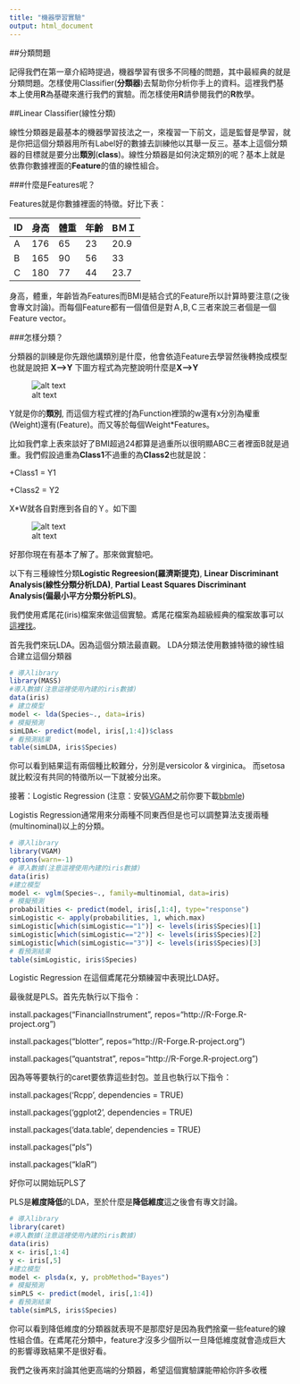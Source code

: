 ```yaml
---
title: "機器學習實驗"
output: html_document
---
```




##分類問題

記得我們在第一章介紹時提過，機器學習有很多不同種的問題，其中最經典的就是分類問題。怎樣使用Classifier(**分類器**)去幫助你分析你手上的資料。這裡我們基本上使用**R**為基礎來進行我們的實驗。而怎樣使用**R**請參閱我們的**R**教學。


##Linear Classifier(線性分類)

線性分類器是最基本的機器學習技法之一，來複習一下前文，這是監督是學習，就是你把這個分類器用所有Label好的數據去訓練他以其舉一反三。基本上這個分類器的目標就是要分出**類別**(**class**)。線性分類器是如何決定類別的呢？基本上就是依靠你數據裡面的**Feature**的值的線性組合。

###什麼是Features呢？

Features就是你數據裡面的特徵。好比下表：

ID| 身高 | 體重 | 年齡 | BＭＩ
------|------|------|------|-------
 A | 176  | 65   | 23   | 20.9  
 B | 165  | 90   | 56   | 33  
 C | 180  | 77   | 44   | 23.7 

身高，體重，年齡皆為Features而BMI是結合式的Feature所以計算時要注意(之後會專文討論)。而每個Feature都有一個值但是對Ａ,B,Ｃ三者來說三者個是一個Feature vector。

###怎樣分類？

分類器的訓練是你先跟他講類別是什麼，他會依造Feature去學習然後轉換成模型也就是說把 **X-->Y**
下圖方程式為完整說明什麼是**X-->Y**

![alt text](https://upload.wikimedia.org/math/6/6/f/66f09b83e90b4ecda7ac612a08ff67b8.png)

Y就是你的**類別**, 而這個方程式裡的ƒ為Function裡頭的w還有x分別為權重(Weight)還有(Feature)。而又等於每個Weight*Features。

比如我們拿上表來談好了BMI超過24都算是過重所以很明顯ABC三者裡面B就是過重。我們假設過重為**Class1**不過重的為**Class2**也就是說：

+Class1 = Y1

+Class2 = Y2

X*W就各自對應到各自的Ｙ。如下圖

![alt text](https://upload.wikimedia.org/wikipedia/commons/thumb/0/02/Injection.svg/300px-Injection.svg.png)

好那你現在有基本了解了。那來做實驗吧。

以下有三種線性分類**Logistic Regreesion(羅濟斯提克)**, **Linear Discriminant Analysis(線性分類分析LDA)**, **Partial Least Squares Discriminant Analysis(偏最小平方分類分析PLS)**。

我們使用鳶尾花(iris)檔案來做這個實驗。鳶尾花檔案為超級經典的檔案故事可以[這裡找](https://zh.wikipedia.org/wiki/%E5%AE%89%E5%BE%B7%E6%A3%AE%E9%B8%A2%E5%B0%BE%E8%8A%B1%E5%8D%89%E6%95%B0%E6%8D%AE%E9%9B%86)。

首先我們來玩LDA。因為這個分類法最直觀。
LDA分類法使用數據特徵的線性組合建立這個分類器
```r
# 導入library
library(MASS)
#導入數據(注意這裡使用內建的iris數據)
data(iris)
# 建立模型
model <- lda(Species~., data=iris)
# 模擬預測
simLDA<- predict(model, iris[,1:4])$class
# 看預測結果
table(simLDA, iris$Species)
```
你可以看到結果這有兩個種比較難分，分別是versicolor & virginica。
而setosa就比較沒有共同的特徵所以一下就被分出來。


接著：Logistic Regression (注意：安裝[VGAM](https://cran.r-project.org/web/packages/VGAM/index.html)之前你要下載[bbmle](https://cran.r-project.org/web/packages/bbmle/index.html))

Logistis Regression通常用來分兩種不同東西但是也可以調整算法支援兩種(multinominal)以上的分類。
```r
# 導入library
library(VGAM)
options(warn=-1)
# 導入數據(注意這裡使用內建的iris數據)
data(iris)
#建立模型
model <- vglm(Species~., family=multinomial, data=iris)
# 模擬預測
probabilities <- predict(model, iris[,1:4], type="response")
simLogistic <- apply(probabilities, 1, which.max)
simLogistic[which(simLogistic=="1")] <- levels(iris$Species)[1]
simLogistic[which(simLogistic=="2")] <- levels(iris$Species)[2]
simLogistic[which(simLogistic=="3")] <- levels(iris$Species)[3]
# 看預測結果
table(simLogistic, iris$Species)
```
Logistic Regression 在這個鳶尾花分類練習中表現比LDA好。


最後就是PLS。首先先執行以下指令：

install.packages("FinancialInstrument", repos="http://R-Forge.R-project.org")

install.packages("blotter", repos="http://R-Forge.R-project.org")

install.packages("quantstrat", repos="http://R-Forge.R-project.org")

因為等等要執行的caret要依靠這些封包。並且也執行以下指令：

install.packages('Rcpp', dependencies = TRUE)

install.packages('ggplot2', dependencies = TRUE)

install.packages('data.table', dependencies = TRUE)

install.packages("pls")

install.packages("klaR")

好你可以開始玩PLS了

PLS是**維度降低**的LDA，至於什麼是**降低維度**這之後會有專文討論。
```r
# 導入library
library(caret)
#導入數據(注意這裡使用內建的iris數據)
data(iris)
x <- iris[,1:4]
y <- iris[,5]
#建立模型
model <- plsda(x, y, probMethod="Bayes")
# 模擬預測
simPLS <- predict(model, iris[,1:4])
# 看預測結果
table(simPLS, iris$Species)
```
你可以看到降低維度的分類器就表現不是那麼好是因為我們捨棄一些feature的線性組合值。在鳶尾花分類中，feature才沒多少個所以一旦降低維度就會造成巨大的影響導致結果不是很好看。

我們之後再來討論其他更高端的分類器，希望這個實驗課能帶給你許多收穫
